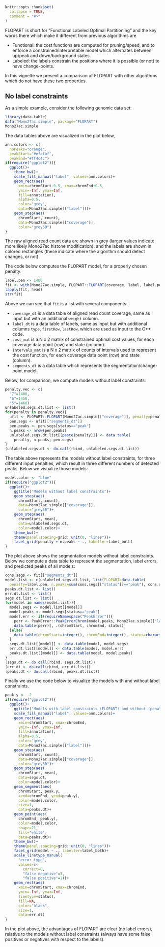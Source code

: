 <!--
%\VignetteEngine{knitr::knitr}
%\VignetteIndexEntry{Comparison}
-->

```r
knitr::opts_chunk$set(
  collapse = TRUE,
  comment = "#>"
)
```

FLOPART is short for "Functional Labeled Optimal Partitioning" and the
key words there which make it different from previous algorithms are

* Functional: the cost functions are computed for pruning/speed, and
  to enforce a constrained/interpretable model which alternates
  between up/peak and down/background states.
* Labeled: the labels constrain the positions where it is possible (or
  not) to have change-points.
  
In this vignette we present a comparison of FLOPART with other
algorithms which do not have these two properties.

## No label constraints

As a simple example, consider the following genomic data set:

```r
library(data.table)
data("Mono27ac.simple", package="FLOPART")
Mono27ac.simple
```

The data tables above are visualized in the plot below,

```r
ann.colors <- c(
  noPeaks="orange",
  peakStart="#efafaf",
  peakEnd="#ff4c4c")
if(require("ggplot2")){
  ggplot()+
    theme_bw()+
    scale_fill_manual("label", values=ann.colors)+
    geom_rect(aes(
      xmin=chromStart-0.5, xmax=chromEnd+0.5,
      ymin=-Inf, ymax=Inf,
      fill=annotation),
      alpha=0.5,
      color="grey",
      data=Mono27ac.simple[["label"]])+
    geom_step(aes(
      chromStart, count),
      data=Mono27ac.simple[["coverage"]],
      color="grey50")
}
```

The raw aligned read count data are shown in grey (larger values
indicate more likely Mono27ac histone modification), and the labels
are shown in colored rectangles (these indicate where the algorithm
should detect changes, or not).

The code below computes the FLOPART model, for a properly chosen penalty: 

```r
label.pen <- 1400
fit <- with(Mono27ac.simple, FLOPART::FLOPART(coverage, label, label.pen))
lapply(fit, head)
str(fit)
```

Above we can see that `fit` is a list with several components:

* `coverage_dt` is a data table of aligned read count coverage, same
  as input but with an additional `weight` column.
* `label_dt` is a data table of labels, same as input but with
  additional columns `type`, `firstRow`, `lastRow`, which are used as
  input to the C++ code.
* `cost_mat` is a N x 2 matrix of constrained optimal cost values, for each
  coverage data point (row) and state (column).
* `intervals_mat` is a N x 2 matrix of counts of intervals used to
  represent the cost function, for each coverage data point (row) and
  state (column).
* `segments_dt` is a data table which represents the
  segmentation/change-point model.
  
Below, for comparison, we compute models without label constraints:

```r
penalty.vec <- c(
  "7"=1400,
  "6"=1450,
  "5"=1460)
unlabeled.segs.dt.list <- list()
for(penalty in penalty.vec){
  ufit <- FLOPART::FLOPART(Mono27ac.simple[["coverage"]], penalty=penalty)
  pen.segs <- ufit[["segments_dt"]]
  pen.peaks <- pen.segs[status=="peak"]
  n.peaks <- nrow(pen.peaks)
  unlabeled.segs.dt.list[[paste(penalty)]] <- data.table(
    penalty, n.peaks, pen.segs)
}
(unlabeled.segs.dt <- do.call(rbind, unlabeled.segs.dt.list))
```

The table above represents the models without label constraints, for
three different input penalties, which result in three different
numbers of detected peaks. Below we visualize those models:

```r
model.color <- "blue"
if(require("ggplot2")){
  ggplot()+
    ggtitle("Models without label constraints")+
    geom_step(aes(
      chromStart, count),
      data=Mono27ac.simple[["coverage"]],
      color="grey50")+
    geom_step(aes(
      chromStart, mean),
      data=unlabeled.segs.dt,
      color=model.color)+
    theme_bw()+
    theme(panel.spacing=grid::unit(0, "lines"))+
    facet_grid(penalty + n.peaks ~ ., labeller=label_both)
}
```

The plot above shows the segmentation models without label
constraints.  Below we compute a data table to represent the
segmentation, label errors, and predicted peaks of all models:

```r
cons.segs <- fit[["segments_dt"]]
model.list <- c(unlabeled.segs.dt.list, list(FLOPART=data.table(
  penalty=label.pen, n.peaks=sum(cons.segs[["status"]]=="peak"), cons.segs)))
peaks.dt.list <- list()
err.dt.list <- list()
segs.dt.list <- list()
for(model in names(model.list)){
  model.segs <- model.list[[model]]
  model.peaks <- model.segs[status=="peak"]
  model.err <- if(requireNamespace("PeakError")){
    perr <- PeakError::PeakErrorChrom(model.peaks, Mono27ac.simple[["label"]])
    data.table(perr)[, .(chromStart, chromEnd, status)]
  }else{
    data.table(chromStart=integer(), chromEnd=integer(), status=character())
  }
  segs.dt.list[[model]] <- data.table(model, model.segs)
  err.dt.list[[model]] <- data.table(model, model.err)
  peaks.dt.list[[model]] <- data.table(model, model.peaks)
}
(segs.dt <- do.call(rbind, segs.dt.list))
(err.dt <- do.call(rbind, err.dt.list))
(peaks.dt <- do.call(rbind, peaks.dt.list))
```

Finally we use the code below to visualize the models with and without
label constraints.

```r
peak.y <- -2
if(require("ggplot2")){
  ggplot()+
    ggtitle("Models with label constraints (FLOPART) and without (penalty values)")+
    scale_fill_manual("label", values=ann.colors)+
    geom_rect(aes(
      xmin=chromStart, xmax=chromEnd,
      ymin=-Inf, ymax=Inf,
      fill=annotation),
      alpha=0.5,
      color="grey",
      data=Mono27ac.simple[["label"]])+
    geom_step(aes(
      chromStart, count),
      data=Mono27ac.simple[["coverage"]],
      color="grey50")+
    geom_step(aes(
      chromStart, mean),
      data=segs.dt,
      color=model.color)+
    geom_segment(aes(
      chromStart, peak.y,
      xend=chromEnd, yend=peak.y),
      color=model.color,
      size=1,
      data=peaks.dt)+
    geom_point(aes(
      chromEnd, peak.y),
      color=model.color,
      shape=21,
      fill="white",
      data=peaks.dt)+
    theme_bw()+
    theme(panel.spacing=grid::unit(0, "lines"))+
    facet_grid(model ~ ., labeller=label_both)+
    scale_linetype_manual(
      "error type",
      values=c(
        correct=0,
        "false negative"=3,
        "false positive"=1))+
    geom_rect(aes(
      xmin=chromStart, xmax=chromEnd,
      ymin=-Inf, ymax=Inf,
      linetype=status),
      fill=NA,
      color="black",
      size=1,
      data=err.dt)
}
```

In the plot above, the advantages of FLOPART are clear (no label
errors), relative to the models without label constraints (always have
some false positives or negatives with respect to the labels).

